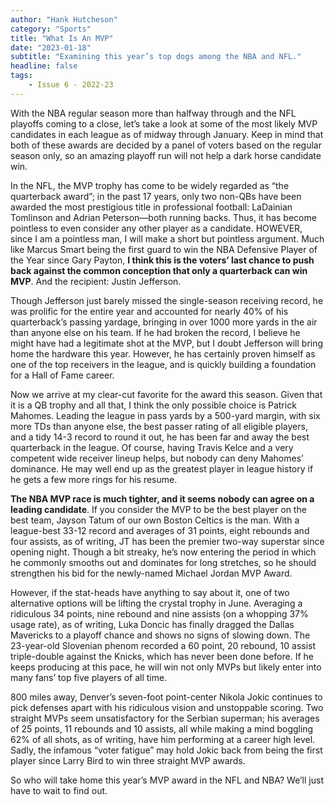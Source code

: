 ```yaml
---
author: "Hank Hutcheson"
category: "Sports"
title: "What Is An MVP"
date: "2023-01-18"
subtitle: "Examining this year’s top dogs among the NBA and NFL."
headline: false
tags:
    - Issue 6 - 2022-23
---
```



With the NBA regular season more than halfway through and the NFL playoffs coming to a close, let’s take a look at some of the most likely MVP candidates in each league as of midway through January. Keep in mind that both of these awards are decided by a panel of voters based on the regular season only, so an amazing playoff run will not help a dark horse candidate win.

In the NFL, the MVP trophy has come to be widely regarded as “the quarterback award”; in the past 17 years, only two non-QBs have been awarded the most prestigious title in professional football: LaDainian Tomlinson and Adrian Peterson––both running backs. Thus, it has become pointless to even consider any other player as a candidate. HOWEVER, since I am a pointless man, I will make a short but pointless argument. Much like Marcus Smart being the first guard to win the NBA Defensive Player of the Year since Gary Payton, **I think this is the voters’ last chance to push back against the common conception that only a quarterback can win MVP**. And the recipient: Justin Jefferson.

Though Jefferson just barely missed the single-season receiving record, he was prolific for the entire year and accounted for nearly 40% of his quarterback’s passing yardage, bringing in over 1000 more yards in the air than anyone else on his team. If he had broken the record, I believe he might have had a legitimate shot at the MVP, but I doubt Jefferson will bring home the hardware this year. However, he has certainly proven himself as one of the top receivers in the league, and is quickly building a foundation for a Hall of Fame career.

Now we arrive at my clear-cut favorite for the award this season. Given that it is a QB trophy and all that, I think the only possible choice is Patrick Mahomes. Leading the league in pass yards by a 500-yard margin, with six more TDs than anyone else, the best passer rating of all eligible players, and a tidy 14-3 record to round it out, he has been far and away the best quarterback in the league. Of course, having Travis Kelce and a very competent wide receiver lineup helps, but nobody can deny Mahomes’ dominance. He may well end up as the greatest player in league history if he gets a few more rings for his resume.

**The NBA MVP race is much tighter, and it seems nobody can agree on a leading candidate**. If you consider the MVP to be the best player on the best team, Jayson Tatum of our own Boston Celtics is the man. With a league-best 33-12 record and averages of 31 points, eight rebounds and four assists, as of writing, JT has been the premier two-way superstar since opening night. Though a bit streaky, he’s now entering the period in which he commonly smooths out and dominates for long stretches, so he should strengthen his bid for the newly-named Michael Jordan MVP Award.

However, if the stat-heads have anything to say about it, one of two alternative options will be lifting the crystal trophy in June. Averaging a ridiculous 34 points, nine rebound and nine assists (on a whopping 37% usage rate), as of writing, Luka Doncic has finally dragged the Dallas Mavericks to a playoff chance and shows no signs of slowing down. The 23-year-old Slovenian phenom recorded a 60 point, 20 rebound, 10 assist triple-double against the Knicks, which has never been done before. If he keeps producing at this pace, he will win not only MVPs but likely enter into many fans’ top five players of all time.

800 miles away, Denver’s seven-foot point-center Nikola Jokic continues to pick defenses apart with his ridiculous vision and unstoppable scoring. Two straight MVPs seem unsatisfactory for the Serbian superman; his averages of 25 points, 11 rebounds and 10 assists, all while making a mind boggling 62% of all shots, as of writing, have him performing at a career high level. Sadly, the infamous “voter fatigue” may hold Jokic back from being the first player since Larry Bird to win three straight MVP awards.

So who will take home this year’s MVP award in the NFL and NBA? We’ll just have to wait to find out.
